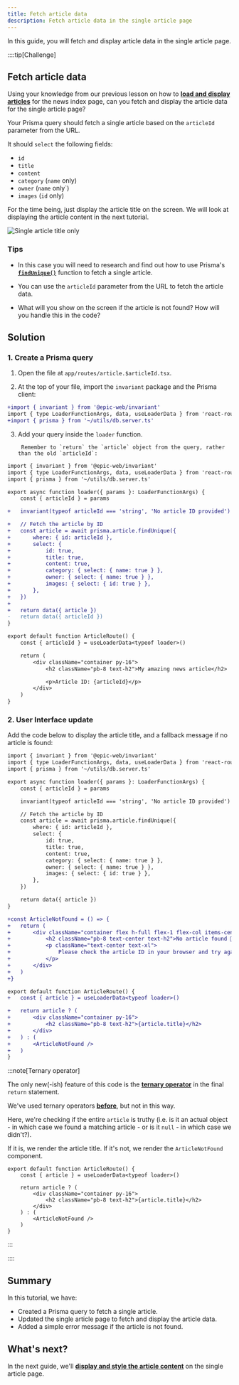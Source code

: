 ```yaml
---
title: Fetch article data
description: Fetch article data in the single article page
---
```



In this guide, you will fetch and display article data in the single article page.

::::tip[Challenge]

## Fetch article data

Using your knowledge from our previous lesson on how to [**load and display articles**](/code-monster/guides/epic-news/displaying-articles/load-and-display-article-data) for the news index page, can you fetch and display the article data for the single article page?

Your Prisma query should fetch a single article based on the `articleId` parameter from the URL.

It should `select` the following fields:

- `id`
- `title`
- `content`
- `category` (`name` only)
- `owner` (`name` only`)
- `images` (`id` only)

For the time being, just display the article title on the screen. We will look at displaying the article content in the next tutorial.

![Single article title only](src/assets/webp/epic-news/single-article-title-only.webp)

### Tips

- In this case you will need to research and find out how to use Prisma's [**`findUnique()`**](https://www.prisma.io/docs/orm/reference/prisma-client-reference#findunique) function to fetch a single article.

- You can use the `articleId` parameter from the URL to fetch the article data.

- What will you show on the screen if the article is not found? How will you handle this in the code?

## Solution

<MonsterReveal title="1. Create Prisma Query">

### 1. Create a Prisma query

1. Open the file at `app/routes/article.$articleId.tsx`.

2. At the top of your file, import the `invariant` package and the Prisma client:

```diff lang="tsx" title="app/routes/article.$articleId.tsx" showLineNumbers
+import { invariant } from '@epic-web/invariant'
import { type LoaderFunctionArgs, data, useLoaderData } from 'react-router'
+import { prisma } from '~/utils/db.server.ts'
```

3. Add your query inside the `loader` function.

		Remember to `return` the `article` object from the query, rather than the old `articleId`:

```diff lang="tsx" title="app/routes/article.$articleId.tsx" showLineNumbers collapse={28-36}
import { invariant } from '@epic-web/invariant'
import { type LoaderFunctionArgs, data, useLoaderData } from 'react-router'
import { prisma } from '~/utils/db.server.ts'

export async function loader({ params }: LoaderFunctionArgs) {
	const { articleId } = params

+	invariant(typeof articleId === 'string', 'No article ID provided')

+	// Fetch the article by ID
+	const article = await prisma.article.findUnique({
+		where: { id: articleId },
+		select: {
+			id: true,
+			title: true,
+			content: true,
+			category: { select: { name: true } },
+			owner: { select: { name: true } },
+			images: { select: { id: true } },
+		},
+	})
+
+	return data({ article })
-	return data({ articleId })
}

export default function ArticleRoute() {
	const { articleId } = useLoaderData<typeof loader>()

	return (
		<div className="container py-16">
			<h2 className="pb-8 text-h2">My amazing news article</h2>

			<p>Article ID: {articleId}</p>
		</div>
	)
}
```

</MonsterReveal>

<MonsterReveal title="2. User interface update">

### 2. User Interface update

Add the code below to display the article title, and a fallback message if no article is found:

```diff lang="tsx" title="app/routes/article.$articleId.tsx" showLineNumbers collapse={1-24}
import { invariant } from '@epic-web/invariant'
import { type LoaderFunctionArgs, data, useLoaderData } from 'react-router'
import { prisma } from '~/utils/db.server.ts'

export async function loader({ params }: LoaderFunctionArgs) {
	const { articleId } = params

	invariant(typeof articleId === 'string', 'No article ID provided')

	// Fetch the article by ID
	const article = await prisma.article.findUnique({
		where: { id: articleId },
		select: {
			id: true,
			title: true,
			content: true,
			category: { select: { name: true } },
			owner: { select: { name: true } },
			images: { select: { id: true } },
		},
	})

	return data({ article })
}

+const ArticleNotFound = () => {
+	return (
+		<div className="container flex h-full flex-1 flex-col items-center justify-center">
+			<h2 className="pb-8 text-center text-h2">No article found 🤔</h2>
+			<p className="text-center text-xl">
+				Please check the article ID in your browser and try again.
+			</p>
+		</div>
+	)
+}

export default function ArticleRoute() {
+	const { article } = useLoaderData<typeof loader>()

+	return article ? (
+		<div className="container py-16">
+			<h2 className="pb-8 text-h2">{article.title}</h2>
+		</div>
+	) : (
+		<ArticleNotFound />
+	)
}
```

:::note[Ternary operator]

The only new(-ish) feature of this code is the [**ternary operator**](https://www.programiz.com/javascript/ternary-operator) in the final `return` statement.

We've used ternary operators [**before**](/code-monster/guides/epic-news/custom-components/hero-call-to-action#3--custom-background-colour), but not in this way.

Here, we're checking if the entire `article` is truthy (i.e. is it an actual object - in which case we found a matching article - or is it `null` - in which case we didn't?).

If it is, we render the article title. If it's not, we render the `ArticleNotFound` component.

```tsx mark={4-10}
export default function ArticleRoute() {
	const { article } = useLoaderData<typeof loader>()

	return article ? (
		<div className="container py-16">
			<h2 className="pb-8 text-h2">{article.title}</h2>
		</div>
	) : (
		<ArticleNotFound />
	)
}
```

:::

</MonsterReveal>

::::

## Summary

In this tutorial, we have:

- Created a Prisma query to fetch a single article.
- Updated the single article page to fetch and display the article data.
- Added a simple error message if the article is not found.

## What's next?

In the next guide, we'll [**display and style the article content**](/code-monster/guides/epic-news/single-article-page/style-article-page) on the single article page.
